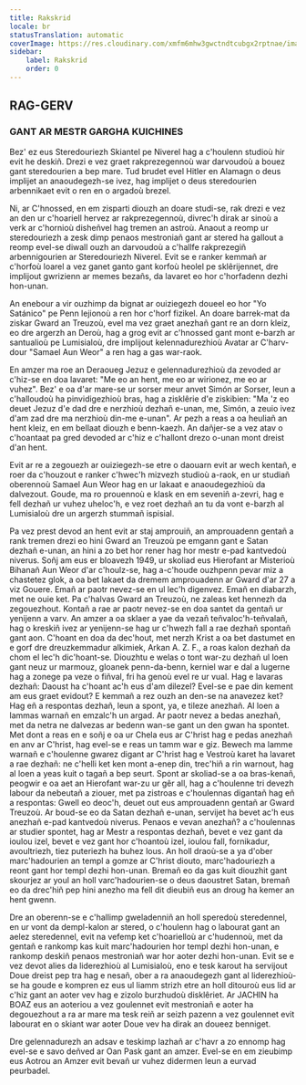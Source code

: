 ```yaml
---
title: Rakskrid
locale: br
statusTranslation: automatic
coverImage: https://res.cloudinary.com/xmfm6mhw3gwctndtcubgx2rptnae/image/upload/v1741354450/small_cover_tratado_esoterico_de_astrologia_hermetica_6210a35442.webp
sidebar:
    label: Rakskrid
    order: 0
---
```

## RAG-GERV

### GANT AR MESTR GARGHA KUICHINES

Bez' ez eus Steredouriezh Skiantel pe Niverel hag a c'houlenn studioù hir evit he deskiñ. Drezi e vez graet rakprezegennoù war darvoudoù a bouez gant steredourien a bep mare. Tud brudet evel Hitler en Alamagn o deus implijet an anaoudegezh-se ivez, hag implijet o deus steredourien arbennikaet evit o ren en o argadoù brezel.

Ni, ar C'hnossed, en em zisparti diouzh an doare studi-se, rak drezi e vez an den ur c'hoariell hervez ar rakprezegennoù, divrec'h dirak ar sinoù a verk ar c'hornioù disheñvel hag tremen an astroù. Anaout a reomp ur steredouriezh a zesk dimp penaos mestroniañ gant ar stered ha gallout a reomp evel-se diwall ouzh an darvoudoù a c'hallfe rakprezegiñ arbennigourien ar Steredouriezh Niverel. Evit se e ranker kemmañ ar c'horfoù loarel a vez ganet ganto gant korfoù heolel pe sklêrijennet, dre implijout gwrizienn ar memes bezañs, da lavaret eo hor c'horfadenn dezhi hon-unan.

An enebour a vir ouzhimp da bignat ar ouiziegezh doueel eo hor "Yo Satánico" pe Penn lejionoù a ren hor c'horf fizikel. An doare barrek-mat da ziskar Gward an Treuzoù, evel ma vez graet anezhañ gant re an dorn kleiz, eo dre argerzh an Deroù, hag a grog evit ar c'hnossed gant mont e-barzh ar santualioù pe Lumisialoù, dre implijout kelennadurezhioù Avatar ar C'harv-dour "Samael Aun Weor" a ren hag a gas war-raok.

En amzer ma roe an Deraoueg Jezuz e gelennadurezhioù da zevoded ar c'hiz-se en doa lavaret: "Me eo an hent, me eo ar wirionez, me eo ar vuhez". Bez' e oa d'ar mare-se ur sorser meur anvet Simón ar Sorser, leun a c'halloudoù ha pinvidigezhioù bras, hag a zisklêrie d'e ziskibien: "Ma 'z eo deuet Jezuz d'e dad dre e nerzhioù dezhañ e-unan, me, Simón, a zeuio ivez d'am zad dre ma nerzhioù din-me e-unan". Ar pezh a reas a oa heuliañ an hent kleiz, en em bellaat diouzh e benn-kaezh. An dañjer-se a vez atav o c'hoantaat pa gred devoded ar c'hiz e c'hallont drezo o-unan mont dreist d'an hent.

Evit ar re a zegouezh ar ouiziegezh-se etre o daouarn evit ar wech kentañ, e roer da c'houzout e ranker c'hwec'h mizvezh studioù a-raok, en ur studiañ oberennoù Samael Aun Weor hag en ur lakaat e anaoudegezhioù da dalvezout. Goude, ma ro prouennoù e klask en em seveniñ a-zevri, hag e fell dezhañ ur vuhez uheloc'h, e vez roet dezhañ an tu da vont e-barzh al Lumisialoù dre un argerzh stummañ ispisial.

Pa vez prest devod an hent evit ar staj amprouiñ, an amprouadenn gentañ a rank tremen drezi eo hini Gward an Treuzoù pe emgann gant e Satan dezhañ e-unan, an hini a zo bet hor rener hag hor mestr e-pad kantvedoù niverus. Soñj am eus er bloavezh 1949, ur skoliad eus Hierofant ar Misterioù Bihanañ Aun Weor d'ar c'houlz-se, hag a-c'houde ouzhpenn pevar miz a chastetez glok, a oa bet lakaet da dremem amprouadenn ar Gward d'ar 27 a viz Gouere. Emañ ar paotr nevez-se en ul lec'h digenvez. Emañ en diabarzh, met ne ouie ket. Pa c'halvas Gward an Treuzoù, ne zaleas ket hennezh da zegouezhout. Kontañ a rae ar paotr nevez-se en doa santet da gentañ ur yenijenn a varv. An amzer a oa sklaer a yae da vezañ teñvaloc'h-teñvalañ, hag o kreskiñ ivez ar yenijenn-se hag ur c'hwezh fall a rae dezhañ spontañ gant aon. C'hoant en doa da dec'hout, met nerzh Krist a oa bet dastumet en e gorf dre dreuzkemmadur alkimiek, Arkan A. Z. F., a roas kalon dezhañ da chom el lec'h dic'hoant-se. Diouzhtu e welas o tont war-zu dezhañ ul loen gant neuz ur marmouz, gloanek penn-da-benn, kerniel war e dal a lugerne hag a zonege pa veze o fiñval, fri ha genoù evel re ur vual. Hag e lavaras dezhañ: Daoust ha c'hoant ac'h eus d'am dilezel? Evel-se e pae din kement am eus graet evidout? E kemmañ a rez ouzh an den-se na anavezez ket? Hag eñ a respontas dezhañ, leun a spont, ya, e tileze anezhañ. Al loen a lammas warnañ en emzalc'h un argad. Ar paotr nevez a bedas anezhañ, met da netra ne dalvezas ar bedenn wan-se gant un den gwan ha spontet. Met dont a reas en e soñj e oa ur Chela eus ar C'hrist hag e pedas anezhañ en anv ar C'hrist, hag evel-se e reas un tamm war e giz. Bewech ma lamme warnañ e c'houlenne gwarez digant ar C'hrist hag e Vestroù karet ha lavaret a rae dezhañ: ne c'helli ket ken mont a-enep din, trec'hiñ a rin warnout, hag al loen a yeas kuit o tagañ a bep seurt. Spont ar skoliad-se a oa bras-kenañ, peogwir e oa aet an Hierofant war-zu ur gêr all, hag a c'houlenne tri devezh labour da nebeutañ a ziouer, met pa zistroas e c'houlennas digantañ hag eñ a respontas: Gwell eo deoc'h, deuet out eus amprouadenn gentañ ar Gward Treuzoù. Ar boud-se eo da Satan dezhañ e-unan, servijet ha bevet ac'h eus anezhañ e-pad kantvedoù niverus. Penaos e vevan anezhañ? a c'houlennas ar studier spontet, hag ar Mestr a respontas dezhañ, bevet e vez gant da ioulou izel, bevet e vez gant hor c'hoantoù izel, ioulou fall, fornikadur, avoultriezh, tiez puteriezh ha buhez lous. An holl draoù-se a ya d'ober marc'hadourien an templ a gomze ar C'hrist diouto, marc'hadouriezh a reont gant hor templ dezhi hon-unan. Bremañ eo da gas kuit diouzhit gant skourjez ar youl an holl varc'hadourien-se o deus daoustret Satan, bremañ eo da drec'hiñ pep hini anezho ma fell dit dieubiñ eus an droug ha kemer an hent gwenn.

Dre an oberenn-se e c'hallimp gweladenniñ an holl speredoù steredennel, en ur vont da dempl-kalon ar stered, o c'houlenn hag o labourat gant an aelez steredennel, evit na vefemp ket c'hoarielloù ar c'hudennoù, met da gentañ e rankomp kas kuit marc'hadourien hor templ dezhi hon-unan, e rankomp deskiñ penaos mestroniañ war hor aoter dezhi hon-unan. Evit se e vez devot alies da liderezhioù al Lumisialoù, eno e tesk karout ha servijout Doue dreist pep tra hag e nesañ, ober a ra anaoudegezh gant al liderezhioù-se ha goude e kompren ez eus ul liamm strizh etre an holl ditouroù eus lid ar c'hiz gant an aoter vev hag e zizolo burzhudoù disklêriet. Ar JACHIN ha BOAZ eus an aoteriou a vez goulennet evit mestroniañ e aoter ha degouezhout a ra ar mare ma tesk reiñ ar seizh pazenn a vez goulennet evit labourat en o skiant war aoter Doue vev ha dirak an doueez benniget.

Dre gelennadurezh an adsav e teskimp lazhañ ar c'havr a zo ennomp hag evel-se e savo deñved ar Oan Pask gant an amzer. Evel-se en em zieubimp eus Aotrou an Amzer evit bevañ ur vuhez didermen leun a eurvad peurbadel.

